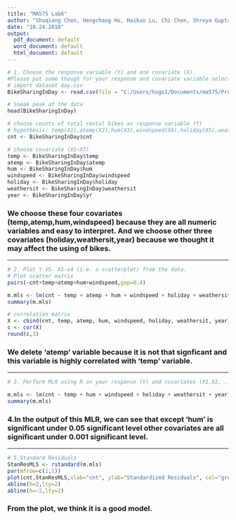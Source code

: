 ```yaml
---
title: "MA575 Lab6"
author: "Shuqiang Chen, Hengchang Hu, Haikuo Lu, Chi Chen, Shreya Gupta, Azar Ghahari"
date: "10.24.2018"
output:
  pdf_document: default
  word_document: default
  html_document: default
---
```


```r
# 1. Choose the response variable (Y) and one covariate (X). 
#Please put some though for your response and covariate variable selection.
# import dataset day.csv
BikeSharingInDay <- read.csv(file = "C:/Users/hugo1/Documents/ma575/Proj/day.csv")

# Sneak peak at the data
head(BikeSharingInDay)

# choose counts of total rental bikes as response variable (Y)
# hypothesis: temp(X1),atemp(X2),hum(X3),windspeed(X4),holiday(X5),weathersit(X6),year(X7) have impact on counts of total rental bikes(Y)
cnt <- BikeSharingInDay$cnt

# choose covariate (X1~X7)
temp <- BikeSharingInDay$temp
atemp <- BikeSharingInDay$atemp
hum <- BikeSharingInDay$hum
windspeed <- BikeSharingInDay$windspeed
holiday <- BikeSharingInDay$holiday
weathersit <- BikeSharingInDay$weathersit
year <- BikeSharingInDay$yr

```
### We choose these four covariates (temp,atemp,hum,windspeed) because they are all numeric variables and easy to interpret. And we choose other three covariates (holiday,weathersit,year) because we thought it may affect the using of bikes.

* * *

```r
# 2. Plot Y VS. X1-x4 (i.e. a scatterplot) from the data.
# Plot scatter matrix 
pairs(~cnt+temp+atemp+hum+windspeed,gap=0.4)
```



```r
m.mls <- lm(cnt ~ temp + atemp + hum + windspeed + holiday + weathersit + year)
summary(m.mls)

# correlation matrix
X <- cbind(cnt, temp, atemp, hum, windspeed, holiday, weathersit, year)
c <- cor(X)
round(c,3)
```
### We delete 'atemp' variable because it is not that signficant and this variable is highly correlated with 'temp' variable. 
* * * 

```r
# 3. Perform MLR using R on your response (Y) and covariates (X1,X2, ..Xr) .

m.mls <- lm(cnt ~ temp + hum + windspeed + holiday + weathersit + year)
summary(m.mls)


```
### 4.In the output of this MLR, we can see that except 'hum' is significant under 0.05 significant level other covariates are all significant under 0.001 significant level. 
* * *

```r
# 5.Standard Residuals
StanResMLS <- rstandard(m.mls)
par(mfrow=c(1,1))
plot(cnt,StanResMLS,xlab="cnt", ylab="Standardized Residuals", col="green")
abline(h=2,lty=2)
abline(h=-2,lty=2)

```
### From the plot, we think it is a good model.